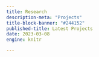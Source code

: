 ```yaml
---
title: Research
description-meta: "Projects"
title-block-banner: "#244152"
published-title: Latest Projects
date: 2023-03-08
engine: knitr 

---
```

